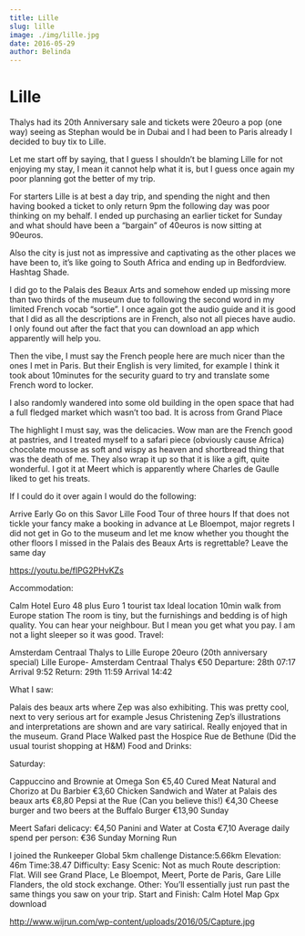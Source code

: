 ```yaml
---
title: Lille
slug: lille
image: ./img/lille.jpg
date: 2016-05-29
author: Belinda
---
```



# Lille

Thalys had its 20th Anniversary sale and tickets were 20euro a pop (one way) seeing as Stephan would be in Dubai and I had been to Paris already I decided to buy tix to Lille.

Let me start off by saying, that I guess I shouldn’t be blaming Lille for not enjoying my stay, I mean it cannot help what it is, but I guess once again my poor planning got the better of my trip.

For starters Lille is at best a day trip, and spending the night and then having booked a ticket to only return 9pm the following day was poor thinking on my behalf. I ended up purchasing an earlier ticket for Sunday and what should have been a “bargain” of 40euros is now sitting at 90euros.

Also the city is just not as impressive and captivating as the other places we have been to, it’s like going to South Africa and ending up in Bedfordview. Hashtag Shade.

I did go to the Palais des Beaux Arts and somehow ended up missing more than two thirds of the museum due to following the second word in my limited French vocab “sortie”. I once again got the audio guide and it is good that I did as all the descriptions are in French, also not all pieces have audio. I only found out after the fact that you can download an app which apparently will help you.

Then the vibe, I must say the French people here are much nicer than the ones I met in Paris. But their English is very limited, for example I think it took about 10minutes for the security guard to try and translate some French word to locker.

I also randomly wandered into some old building in the open space that had a full fledged market which wasn’t too bad. It is across from Grand Place

The highlight I must say, was the delicacies. Wow man are the French good at pastries, and I treated myself to a safari piece (obviously cause Africa) chocolate mousse as soft and wispy as heaven and shortbread thing that was the death of me. They also wrap it up so that it is like a gift, quite wonderful. I got it at Meert which is apparently where Charles de Gaulle liked to get his treats.

If I could do it over again I would do the following:

Arrive Early
Go on this Savor Lille Food Tour of three hours
If that does not tickle your fancy make a booking in advance at Le Bloempot, major regrets I did not get in
Go to the museum and let me know whether you thought the other floors I missed in the Palais des Beaux Arts is regrettable?
Leave the same day

https://youtu.be/fIPG2PHvKZs

Accommodation:

Calm Hotel Euro 48 plus Euro 1 tourist tax
Ideal location
10min walk from Europe station
The room is tiny, but the furnishings and bedding is of high quality.
You can hear your neighbour. But I mean you get what you pay. I am not a light sleeper so it was good.
Travel:

Amsterdam Centraal Thalys to Lille Europe 20euro (20th anniversary special)
Lille Europe- Amsterdam Centraal Thalys €50
Departure: 28th 07:17 Arrival 9:52
Return: 29th 11:59 Arrival 14:42

What I saw:

Palais des beaux arts where Zep was also exhibiting. This was pretty cool, next to very serious art for example Jesus Christening Zep’s illustrations and interpretations are shown and are vary satirical. Really enjoyed that in the museum.
Grand Place
Walked past the Hospice
Rue de Bethune (Did the usual tourist shopping at H&M)
Food and Drinks:

Saturday:

Cappuccino and Brownie at Omega Son €5,40
Cured Meat Natural and Chorizo at Du Barbier €3,60
Chicken Sandwich and Water at Palais des beaux arts €8,80
Pepsi at the Rue (Can you believe this!) €4,30
Cheese burger and two beers at the Buffalo Burger €13,90
Sunday

Meert Safari delicacy: €4,50
Panini and Water at Costa €7,10
Average daily spend per person: €36
Sunday Morning Run

I joined the Runkeeper Global 5km challenge
Distance:5.66km
Elevation: 46m
Time:38.47
Difficulty: Easy
Scenic: Not as much
Route description: Flat. Will see Grand Place, Le Bloempot, Meert, Porte de Paris, Gare Lille Flanders, the old stock exchange.
Other: You’ll essentially just run past the same things you saw on your trip.
Start and Finish: Calm Hotel
Map Gpx download

http://www.wijrun.com/wp-content/uploads/2016/05/Capture.jpg
